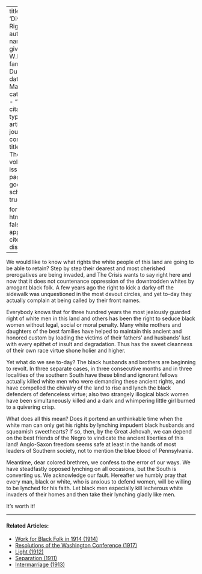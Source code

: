 
---
title: 'Divine Right'
author:
  - name:
      given: W.E.B.
      family: Du Bois
date: Mar. 1912
categories: 
  - ""
citation: 
  type: article-journal
  container-title: The Crisis
  volume: 3
  issue: 5
  page: 197
google-scholar: true

format:
  html:
    toc: false
    appendix-cite-as: display
---


We would like to know what rights the white people of this land are going to be able to retain? Step by step their dearest and most cherished prerogatives are being invaded, and <span class="small-caps">The Crisis</span> wants to say right here and now that it does not countenance oppression of the downtrodden whites by arrogant black folk. A few years ago the right to kick a darky off the sidewalk was unquestioned in the most devout circles, and yet to-day they actually complain at being called by their front names.

Everybody knows that for three hundred years the most jealously guarded right of white men in this land and others has been the right to seduce black women without legal, social or moral penalty. Many white mothers and daughters of the best families have helped to maintain this ancient and honored custom by loading the victims of their fathers' and husbands' lust with every epithet of insult and degradation. Thus has the sweet cleanness of their own race virtue shone holier and higher.

Yet what do we see to-day? The black husbands and brothers are beginning to revolt. In three separate cases, in three consecutive months and in three localities of the southern South have these blind and ignorant fellows actually killed white men who were demanding these ancient rights, and have compelled the chivalry of the land to rise and lynch the black defenders of defenceless virtue; also two strangely illogical black women have been simultaneously killed and a dark and whimpering little girl burned to a quivering crisp.

What does all this mean? Does it portend an unthinkable time when the white man can only get his rights by lynching impudent black husbands and squeamish sweethearts? If so, then, by the Great Jehovah, we can depend on the best friends of the Negro to vindicate the ancient liberties of this land! Anglo-Saxon freedom seems safe at least in the hands of most leaders of Southern society, not to mention the blue blood of Pennsylvania.

Meantime, dear colored brethren, we confess to the error of our ways. We have steadfastly opposed lynching on all occasions, but the South is converting us. We acknowledge our fault. Hereafter we humbly pray that every man, black or white, who is anxious to defend women, will be willing to be lynched for his faith. Let black men especially kill lecherous white invaders of their homes and then take their lynching gladly like men.

It's worth it!

<!-- Similar articles start here -->
<div  class="clear-wrap"></div>
<hr>
#### Related Articles:

* [Work for Black Folk in 1914 (1914)](/Volumes/07/04/work_for_black_folk.html)
* [Resolutions of the Washington Conference (1917)](/Volumes/14/02/resolutions.html)
* [Light (1912)](/Volumes/03/04/light.html)
* [Separation (1911)](/Volumes/01/04/separation.html)
* [Intermarriage (1913)](/Volumes/05/04/intermarriage.html)

<!-- Similar articles end here -->